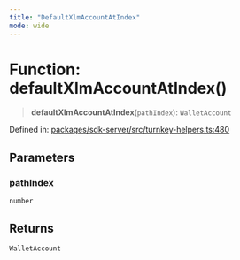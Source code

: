 ```yaml
---
title: "DefaultXlmAccountAtIndex"
mode: wide
---
```

  
# Function: defaultXlmAccountAtIndex()

> **defaultXlmAccountAtIndex**(`pathIndex`): `WalletAccount`

Defined in: [packages/sdk-server/src/turnkey-helpers.ts:480](https://github.com/tkhq/sdk/blob/ee72856c3f450731d7501ab05001215768b71500/packages/sdk-server/src/turnkey-helpers.ts#L480)

## Parameters

### pathIndex

`number`

## Returns

`WalletAccount`
